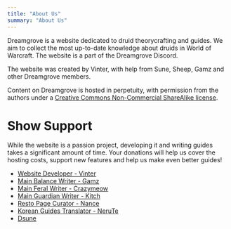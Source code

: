 ```yaml
---
title: "About Us"
summary: "About Us"
---
```


Dreamgrove is a website dedicated to druid theorycrafting and guides. We aim to collect the most up-to-date knowledge about druids in World of Warcraft. The website is a part of the Dreamgrove Discord.

The website was created by Vinter, with help from Sune, Sheep, Gamz and other Dreamgrove members.

Content on Dreamgrove is hosted in perpetuity, with permission from the authors under a [Creative Commons Non-Commercial ShareAlike license](https://creativecommons.org/licenses/by-nc-sa/4.0/).

# Show Support
While the website is a passion project, developing it and writing guides takes a significant amount of time. Your donations will help us cover the hosting costs, support new features and help us make even better guides!

- [Website Developer - Vinter](https://buymeacoffee.com/vinter)
- [Main Balance Writer - Gamz](https://buymeacoffee.com/gamz)
- [Main Feral Writer - Crazymeow](https://buymeacoffee.com/CelestialRepose)
- [Main Guardian Writer - Kitch](https://buymeacoffee.com/kitchwow)
- [Resto Page Curator - Nance](https://ko-fi.com/im_nance)
- [Korean Guides Translator - NeruTe](https://ko-fi.com/nerute)
- [Dsune](https://dsune0.github.io/)
